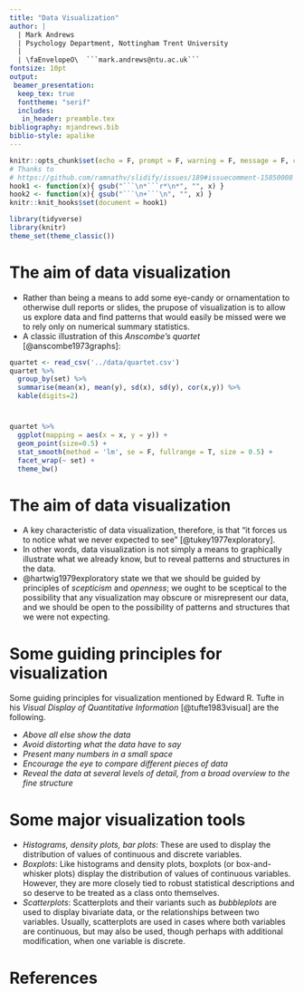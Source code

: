 ```yaml
---
title: "Data Visualization"
author: |
  | Mark Andrews
  | Psychology Department, Nottingham Trent University
  | 
  | \faEnvelopeO\  ```mark.andrews@ntu.ac.uk```
fontsize: 10pt
output:
 beamer_presentation:
  keep_tex: true
  fonttheme: "serif"
  includes:
   in_header: preamble.tex
bibliography: mjandrews.bib
biblio-style: apalike     
---
```



```r
knitr::opts_chunk$set(echo = F, prompt = F, warning = F, message = F, comment='#>')
# Thanks to 
# https://github.com/ramnathv/slidify/issues/189#issuecomment-15850008
hook1 <- function(x){ gsub("```\n*```r*\n*", "", x) }
hook2 <- function(x){ gsub("```\n+```\n", "", x) }
knitr::knit_hooks$set(document = hook1)
```

```r
library(tidyverse)
library(knitr)
theme_set(theme_classic())
```

# The aim of data visualization

* Rather than being a means to add some eye-candy or ornamentation to otherwise dull reports or slides, the prupose of visualization is to allow us explore data and find patterns that would easily be missed were we to rely only on numerical summary statistics.
* A classic illustration of this *Anscombe's quartet* [@anscombe1973graphs]:
```r
quartet <- read_csv('../data/quartet.csv')
quartet %>% 
  group_by(set) %>% 
  summarise(mean(x), mean(y), sd(x), sd(y), cor(x,y)) %>% 
  kable(digits=2)
```

# 

```r
quartet %>% 
  ggplot(mapping = aes(x = x, y = y)) +
  geom_point(size=0.5) +
  stat_smooth(method = 'lm', se = F, fullrange = T, size = 0.5) +
  facet_wrap(~ set) +
  theme_bw()
```

# The aim of data visualization

* A key characteristic of data visualization, therefore, is that "it forces us to notice what we never expected to see" [@tukey1977exploratory].
* In other words, data visualization is not simply a means to graphically illustrate what we already know, but to reveal patterns and structures in the data.
* @hartwig1979exploratory state we that we should be guided by principles of *scepticism* and *openness*; we ought to be sceptical to the possibility that any visualization may obscure or misrepresent our data, and we should be open to the possibility of patterns and structures that we were not expecting.

# Some guiding principles for visualization

Some guiding principles for visualization mentioned by Edward R. Tufte in his *Visual Display of Quantitative Information* [@tufte1983visual] are the following.

* *Above all else show the data*
* *Avoid distorting what the data have to say*
* *Present many numbers in a small space*
* *Encourage the eye to compare different pieces of data*
* *Reveal the data at several levels of detail, from a broad overview to the fine structure*

# Some major visualization tools

* *Histograms, density plots, bar plots*: These are used to display the distribution of values of continuous and discrete variables.
* *Boxplots*: Like histograms and density plots, boxplots (or box-and-whisker plots) display the distribution of values of continuous variables. However, they are more closely tied to robust statistical descriptions and so deserve to be treated as a class onto themselves.
* *Scatterplots*: Scatterplots and their variants such as *bubbleplots* are used to display bivariate data, or the relationships between two variables. Usually, scatterplots are used in cases where both variables are continuous, but may also be used, though perhaps with additional modification, when one variable is discrete.

# References